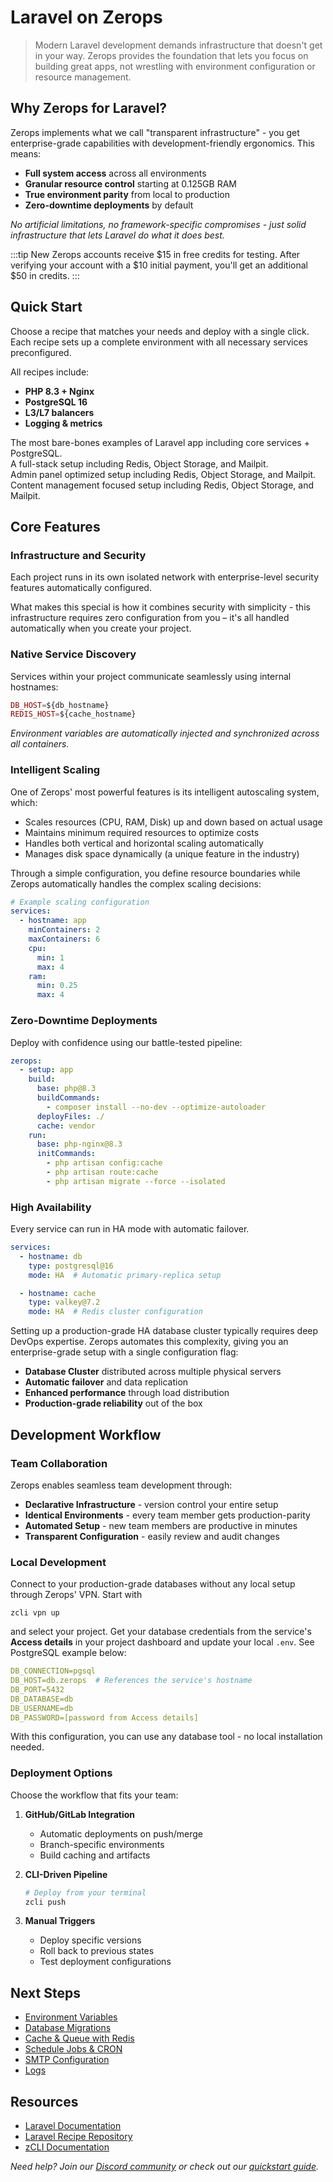 # Laravel on Zerops


> Modern Laravel development demands infrastructure that doesn't get in your way. Zerops provides the foundation that lets you focus on building great apps, not wrestling with environment configuration or resource management.

## Why Zerops for Laravel?

Zerops implements what we call "transparent infrastructure" - you get enterprise-grade capabilities with development-friendly ergonomics. This means:

- **Full system access** across all environments
- **Granular resource control** starting at 0.125GB RAM
- **True environment parity** from local to production
- **Zero-downtime deployments** by default

*No artificial limitations, no framework-specific compromises - just solid infrastructure that lets Laravel do what it does best.*

:::tip
New Zerops accounts receive $15 in free credits for testing. After verifying your account with a $10 initial payment, you'll get an additional $50 in credits.
:::

## Quick Start

Choose a recipe that matches your needs and deploy with a single click. Each recipe sets up a complete environment with all necessary services preconfigured.

All recipes include:
- **PHP 8.3 + Nginx**
- **PostgreSQL 16**
- **L3/L7 balancers**
- **Logging & metrics**

<div className="grid grid-cols-1 md:grid-cols-2 gap-2">
  <div className="min-w-[250px]">
    <CustomCardWithIcon icon={IconLaravel} title="Laravel Minimal">
      <div className="flex-grow pt-0.5">The most bare-bones examples of Laravel app including core services + PostgreSQL.</div>
      <div className="mt-0.5 flex items-center justify-center"><CustomButton link="/frameworks/laravel/recipes/minimal-local" title="Local Development" badgeWidth="200" /></div>
      <div className="mt-0.5 flex items-center justify-center"><CustomButton link="/frameworks/laravel/recipes/minimal-devel" title="Stage Environment" badgeWidth="200" /></div>
      <div className="mt-0.5 flex items-center justify-center"><CustomButton link="/frameworks/laravel/recipes/minimal-prod" title="Production" badgeWidth="200" /></div>
    </CustomCardWithIcon>
  </div>
  <div className="min-w-[250px]">
    <CustomCardWithIcon icon={IconLaravelJetstream} title="Laravel Jetstream">
      <div className="flex-grow pt-0.5">A full-stack setup including Redis, Object Storage, and Mailpit.</div>
            <div className="mt-0.5 flex items-center justify-center"><CustomButton link="/frameworks/laravel/recipes/jetstream-local" title="Local Development" badgeWidth="200" /></div>
            <div className="mt-0.5 flex items-center justify-center"><CustomButton link="/frameworks/laravel/recipes/jetstream-devel" title="Stage Environment" badgeWidth="200" /></div>
            <div className="mt-0.5 flex items-center justify-center"><CustomButton link="/frameworks/laravel/recipes/jetstream-prod" title="Production" badgeWidth="200" /></div>
    </CustomCardWithIcon>
  </div>
    <div className="min-w-[250px]">
      <CustomCardWithIcon icon={IconFilament} title="Filament">
        <div className="flex-grow pt-0.5">Admin panel optimized setup including Redis, Object Storage, and Mailpit.</div>
              <div className="mt-0.5 flex items-center justify-center"><CustomButton link="/frameworks/laravel/recipes/filament-local" title="Local Development" badgeWidth="200" /></div>
              <div className="mt-0.5 flex items-center justify-center"><CustomButton link="/frameworks/laravel/recipes/filament-devel" title="Stage Environment" badgeWidth="200" /></div>
              <div className="mt-0.5 flex items-center justify-center"><CustomButton link="/frameworks/laravel/recipes/filament-prod" title="Production" badgeWidth="200" /></div>
      </CustomCardWithIcon>
    </div>
    <div className="min-w-[250px]">
      <CustomCardWithIcon icon={IconTwill} title="Twill CMS">
        <div className="flex-grow pt-0.5">Content management focused setup including Redis, Object Storage, and Mailpit.</div>
              <div className="mt-0.5 flex items-center justify-center"><CustomButton link="/frameworks/laravel/recipes/twill-local" title="Local Development" badgeWidth="200" /></div>
              <div className="mt-0.5 flex items-center justify-center"><CustomButton link="/frameworks/laravel/recipes/twill-devel" title="Stage Environment" badgeWidth="200" /></div>
              <div className="mt-0.5 flex items-center justify-center"><CustomButton link="/frameworks/laravel/recipes/twill-prod" title="Production" badgeWidth="200" /></div>
      </CustomCardWithIcon>
    </div>
</div>

## Core Features

### Infrastructure and Security
Each project runs in its own isolated network with enterprise-level security features automatically configured.

What makes this special is how it combines security with simplicity - this infrastructure requires zero configuration from you – it's all handled automatically when you create your project.

### Native Service Discovery
Services within your project communicate seamlessly using internal hostnames:

```php title=".env"
DB_HOST=${db_hostname}
REDIS_HOST=${cache_hostname}
```

*Environment variables are automatically injected and synchronized across all containers.*

### Intelligent Scaling
One of Zerops' most powerful features is its intelligent autoscaling system, which:
* Scales resources (CPU, RAM, Disk) up and down based on actual usage
* Maintains minimum required resources to optimize costs
* Handles both vertical and horizontal scaling automatically
* Manages disk space dynamically (a unique feature in the industry)

Through a simple configuration, you define resource boundaries while Zerops automatically handles the complex scaling decisions:

```yaml
# Example scaling configuration
services:
  - hostname: app
    minContainers: 2
    maxContainers: 6
    cpu:
      min: 1
      max: 4
    ram:
      min: 0.25
      max: 4
```

### Zero-Downtime Deployments
Deploy with confidence using our battle-tested pipeline:

```yaml title="zerops.yml"
zerops:
  - setup: app
    build:
      base: php@8.3
      buildCommands:
        - composer install --no-dev --optimize-autoloader
      deployFiles: ./
      cache: vendor
    run:
      base: php-nginx@8.3
      initCommands:
        - php artisan config:cache
        - php artisan route:cache
        - php artisan migrate --force --isolated
```

### High Availability
Every service can run in HA mode with automatic failover.

```yaml
services:
  - hostname: db
    type: postgresql@16
    mode: HA  # Automatic primary-replica setup

  - hostname: cache
    type: valkey@7.2
    mode: HA  # Redis cluster configuration
```

Setting up a production-grade HA database cluster typically requires deep DevOps expertise. Zerops automates this complexity, giving you an enterprise-grade setup with a single configuration flag:
* **Database Cluster** distributed across multiple physical servers
* **Automatic failover** and data replication
* **Enhanced performance** through load distribution
* **Production-grade reliability** out of the box

## Development Workflow

### Team Collaboration
Zerops enables seamless team development through:

* **Declarative Infrastructure** - version control your entire setup
* **Identical Environments** - every team member gets production-parity
* **Automated Setup** - new team members are productive in minutes
* **Transparent Configuration** - easily review and audit changes

### Local Development
Connect to your production-grade databases without any local setup through Zerops' VPN.
Start with
```
zcli vpn up
```
and select your project. Get your database credentials from the service's **Access details** in your project dashboard and update your local `.env`. See PostgreSQL example below:

```yml
DB_CONNECTION=pgsql
DB_HOST=db.zerops  # References the service's hostname
DB_PORT=5432
DB_DATABASE=db
DB_USERNAME=db
DB_PASSWORD=[password from Access details]
```

With this configuration, you can use any database tool - no local installation needed.

### Deployment Options
Choose the workflow that fits your team:

1. **GitHub/GitLab Integration**
   - Automatic deployments on push/merge
   - Branch-specific environments
   - Build caching and artifacts

2. **CLI-Driven Pipeline**
   ```bash
   # Deploy from your terminal
   zcli push
   ```

3. **Manual Triggers**
   - Deploy specific versions
   - Roll back to previous states
   - Test deployment configurations

## Next Steps

- [Environment Variables](/frameworks/laravel/env-variables)
- [Database Migrations](/frameworks/laravel/migrations)
- [Cache & Queue with Redis](/frameworks/laravel/redis)
- [Schedule Jobs & CRON](//frameworks/laravel/cron)
- [SMTP Configuration](/frameworks/laravel/smtp)
- [Logs](/frameworks/laravel/logs)

## Resources

- [Laravel Documentation](https://laravel.com/docs)
- [Laravel Recipe Repository](https://github.com/zeropsio/recipe-laravel-minimal)
- [zCLI Documentation](/references/cli)

*Need help? Join our [Discord community](https://discord.gg/zerops) or check out our [quickstart guide](/frameworks/laravel/introduction).*